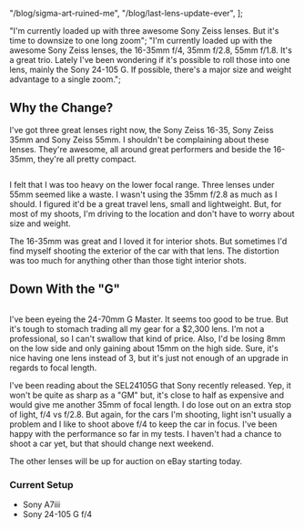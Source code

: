 
  "/blog/sigma-art-ruined-me",
  "/blog/last-lens-update-ever",
];

  "I'm currently loaded up with three awesome Sony Zeiss lenses. But it's time to downsize to one long zoom";
  "I'm currently loaded up with the awesome Sony Zeiss lenses, the 16-35mm f/4, 35mm f/2.8, 55mm f/1.8. It's a great trio. Lately I've been wondering if it's possible to roll those into one lens, mainly the Sony 24-105 G. If possible, there's a major size and weight advantage to a single zoom.";

## Why the Change?

I've got three great lenses right now, the Sony Zeiss 16-35, Sony Zeiss 35mm and Sony Zeiss 55mm. I shouldn't be complaining about these lenses. They're awesome, all around great performers and beside the 16-35mm, they're all pretty compact.

<Image
  file="shoots/2019/2019-05-26-coffee-with-cars/coffee-with-cars-2019_001.jpg"
  sizes="(min-width: 1024px) 800px, 100vw"
  classes="rounded-md shadow-2xl"
/>

I felt that I was too heavy on the lower focal range. Three lenses under 55mm seemed like a waste. I wasn't using the 35mm f/2.8 as much as I should. I figured it'd be a great travel lens, small and lightweight. But, for most of my shoots, I'm driving to the location and don't have to worry about size and weight.

The 16-35mm was great and I loved it for interior shots. But sometimes I'd find myself shooting the exterior of the car with that lens. The distortion was too much for anything other than those tight interior shots.

## Down With the "G"

<Image
  file="shoots/2019/2019-05-26-coffee-with-cars/coffee-with-cars-2019_011.jpg"
  sizes="(min-width: 1024px) 800px, 100vw"
  classes="rounded-md shadow-2xl"
/>

I've been eyeing the 24-70mm G Master. It seems too good to be true. But it's tough to stomach trading all my gear for a $2,300 lens. I'm not a professional, so I can't swallow that kind of price. Also, I'd be losing 8mm on the low side and only gaining about 15mm on the high side. Sure, it's nice having one lens instead of 3, but it's just not enough of an upgrade in regards to focal length.

I've been reading about the SEL24105G that Sony recently released. Yep, it won't be quite as sharp as a "GM" but, it's close to half as expensive and would give me another 35mm of focal length. I do lose out on an extra stop of light, f/4 vs f/2.8. But again, for the cars I'm shooting, light isn't usually a problem and I like to shoot above f/4 to keep the car in focus. I've been happy with the performance so far in my tests. I haven't had a chance to shoot a car yet, but that should change next weekend.

The other lenses will be up for auction on eBay starting today.

### Current Setup

- Sony A7iii
- Sony 24-105 G f/4
